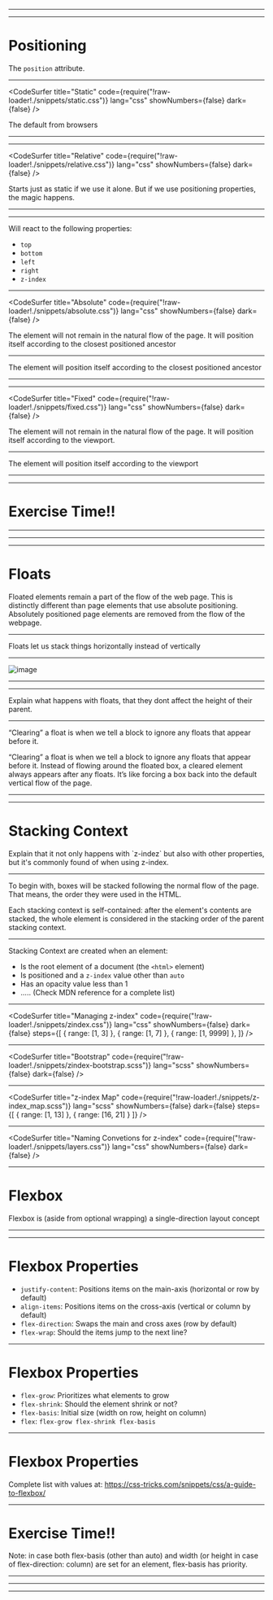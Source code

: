 



<WSlideMain
  subtitle=""
  title="Layout with CSS"
/>

---

<WSlide2
  title="Content"
  content1="Positioning (position and float)"
  content2="Stacking Context"
  content3="Flexbox"
  content4="CSS Grid"
/>

---


# Positioning

The `position` attribute.

---
<CodeSurfer
  title="Static"
  code={require("!raw-loader!./snippets/static.css")}
  lang="css"
  showNumbers={false}
  dark={false}
/>

<Notes>
  The default from browsers
</Notes>

---

<Codepen url="https://codepen.io/TheMightyPenguin/pen/YJZVwy" />

---

<CodeSurfer
  title="Relative"
  code={require("!raw-loader!./snippets/relative.css")}
  lang="css"
  showNumbers={false}
  dark={false}
/>

<Notes>
  Starts just as static if we use it alone.
  But if we use positioning properties, the magic happens.
</Notes>

---

<Codepen url="https://codepen.io/TheMightyPenguin/pen/YJZVwy" />

---

Will react to the following properties:

* `top`
* `bottom`
* `left`
* `right`
* `z-index`

---

<CodeSurfer
  title="Absolute"
  code={require("!raw-loader!./snippets/absolute.css")}
  lang="css"
  showNumbers={false}
  dark={false}
/>

<Notes>
  The element will not remain in the natural flow of the page.
  It will position itself according to the closest positioned ancestor
</Notes>

---

The element will position itself according to the closest positioned ancestor

---

<Codepen url="https://codepen.io/TheMightyPenguin/pen/YJZVwy" />

---

<CodeSurfer
  title="Fixed"
  code={require("!raw-loader!./snippets/fixed.css")}
  lang="css"
  showNumbers={false}
  dark={false}
/>

<Notes>
  The element will not remain in the natural flow of the page.
  It will position itself according to the viewport.
</Notes>

---

The element will position itself according to the viewport

---

<Codepen url="https://codepen.io/TheMightyPenguin/pen/YJZVwy" />

---

# Exercise Time!!

---

<Codepen url="https://codepen.io/TheMightyPenguin/full/OBOzXx/" />

---

<Codepen url="https://codepen.io/TheMightyPenguin/pen/PyOEmO" />

---

# Floats

<Notes>
  Floated elements remain a part of the flow of the web page.
  This is distinctly different than page elements that use absolute positioning.
  Absolutely positioned page elements are removed from the flow of the webpage.
</Notes>

---

Floats let us stack things horizontally instead of vertically

---

![image](./images/float_layout.png)

---

<Codepen url="https://codepen.io/TheMightyPenguin/pen/GYmMpp" />

---

<Codepen url="https://codepen.io/TheMightyPenguin/pen/oaZwJq" />

<Notes>
  Explain what happens with floats, that they dont affect the height of their parent.
</Notes>

---

“Clearing” a float is when we tell a block to ignore any floats that appear before it.

<Notes>
  “Clearing” a float is when we tell a block to ignore any floats that appear before it.
  Instead of flowing around the floated box, a cleared element always appears after any floats.
  It’s like forcing a box back into the default vertical flow of the page.
</Notes>

---

<Codepen url="https://codepen.io/TheMightyPenguin/pen/oaZwJq" />

---

# Stacking Context

<Notes>
  Explain that it not only happens with `z-indez` but also with
  other properties, but it's commonly found of when using z-index.
</Notes>

---

<Codepen url="https://codepen.io/TheMightyPenguin/pen/ZqKopB" />

<Notes>
  To begin with, boxes will be stacked following the normal flow of the page.
  That means, the order they were used in the HTML.

  Each stacking context is self-contained: after the element's contents are stacked,
  the whole element is considered in the stacking order of the parent stacking context.
</Notes>

---

Stacking Context are created when an element:
* Is the root element of a document (the `<html>` element)
* Is positioned and a `z-index` value other than `auto`
* Has an opacity value less than 1
* ..... (Check MDN reference for a complete list)

---

<CodeSurfer
  title="Managing z-index"
  code={require("!raw-loader!./snippets/zindex.css")}
  lang="css"
  showNumbers={false}
  dark={false}
  steps={[
    { range: [1, 3] },
    { range: [1, 7] },
    { range: [1, 9999] },
  ]}
/>

---

<CodeSurfer
  title="Bootstrap"
  code={require("!raw-loader!./snippets/zindex-bootstrap.scss")}
  lang="scss"
  showNumbers={false}
  dark={false}
/>

---

<CodeSurfer
  title="z-index Map"
  code={require("!raw-loader!./snippets/z-index_map.scss")}
  lang="scss"
  showNumbers={false}
  dark={false}
  steps={[
    { range: [1, 13] },
    { range: [16, 21] }
  ]}
/>

---

<CodeSurfer
  title="Naming Convetions for z-index"
  code={require("!raw-loader!./snippets/layers.css")}
  lang="css"
  showNumbers={false}
  dark={false}
/>

---

# Flexbox

<Notes>
  Flexbox is (aside from optional wrapping) a single-direction layout concept
</Notes>

---

<Codepen url="https://codepen.io/TheMightyPenguin/pen/mzmLGZ" />

---

# Flexbox Properties

* `justify-content`: Positions items on the main-axis (horizontal or row by default)
* `align-items`: Positions items on the cross-axis (vertical or column by default)
* `flex-direction`: Swaps the main and cross axes (row by default)
* `flex-wrap`: Should the items jump to the next line?

---

# Flexbox Properties

* `flex-grow`: Prioritizes what elements to grow
* `flex-shrink`: Should the element shrink or not?
* `flex-basis`: Initial size (width on row, height on column)
* `flex`: `flex-grow flex-shrink flex-basis`

---

# Flexbox Properties

Complete list with values at: https://css-tricks.com/snippets/css/a-guide-to-flexbox/

---

# Exercise Time!!

<Notes>
  Note: in case both flex-basis (other than auto)
  and width (or height in case of flex-direction: column)
  are set for an element, flex-basis has priority.
</Notes>

---

<Codepen url="https://codepen.io/TheMightyPenguin/full/jewwWp/" />

---

<Codepen url="https://codepen.io/TheMightyPenguin/pen/bmRROQ" />

---

<WSlideThankyou />
